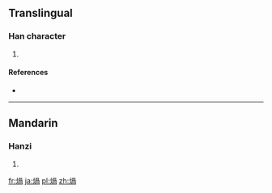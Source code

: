 ==Translingual==

===Han character===
{{Han char|rn=86|rad=火|as=09|sn=13|four=|canj=FBBR}}

# {{defn|Han|sort=火09}}

====References====
* {{Han ref|kx=0678.161|dkj=19251|hdz=32218.020|uh=7171|ud=29041}}

----

==Mandarin==

===Hanzi===
{{cmn-hanzi|pin=[[guā]] ([[gua1]])|wg=kua<sup>1</sup>}}

# {{defn|lang=cmn|sort=火09}}

[[fr:煱]]
[[ja:煱]]
[[pl:煱]]
[[zh:煱]]
